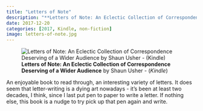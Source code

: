 ```yaml
---
title: "Letters of Note"
description: "**Letters of Note: An Eclectic Collection of Correspondence Deserving of a Wider Audience** by Shaun Usher - (*Kindle*)"
date: 2017-12-20
categories: [2017, Kindle, non-fiction]
image: letters-of-note.jpg
---
```

![**Letters of Note: An Eclectic Collection of Correspondence Deserving of a Wider Audience** by Shaun Usher - (*Kindle*)](letters-of-note.jpg){fig-align="left"}

An enjoyable book to read through, an interesting variety of letters. It does seem that letter-writing is a dying art nowadays - it's been at least two decades, I think, since I last put pen to paper to write a letter. If nothing else, this book is a nudge to try pick up that pen again and write.